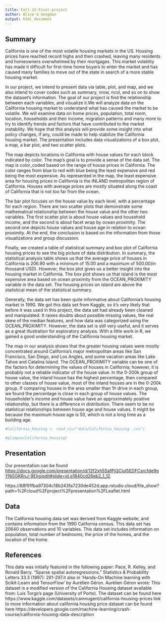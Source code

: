```yaml
---
title: Fall-22-Final-project
author: Alice & Sengdao
output: html_document
---
```


## Summary

California is one of the most volatile housing markets in the US. Housing prices have reached record highs and then crashed, leaving many residents and homeowners overwhelmed by their mortgages. This market volatility has made it difficult for first-time home buyers to enter the market and has caused many families to move out of the state in search of a more stable housing market.

In our project, we intend to present data via table, plot, and map, and we also intend to cover codes such as summary, nrow, ncol, and so on to show the dataset's information. The goal of our project is find the relationship between each variables, and visualize it.We will analyze data on the California housing market to understand what has caused the market to be volatile. We will examine data on home prices, population, total room, location, households and their income, migration patterns and many more to try to identify trends and factors that have contributed to the market instability. We hope that this analysis will provide some insight into what policy changes, if any, could be made to help stabilize the California housing market. The presentation includes data visualizations of a box plot, a map, a bar plot, and two scatter plots.

The map depicts locations in California with house values for each block indicated by color. The map's goal is to provide a sense of the data set. The map is color_coded based on the range of house prices in California. The color ranges from blue to red with blue being the least expensive and red being the most expensive. As represented in the map, the least expensive area for housing prices in California is the INLAND metropolitan region of California. Houses with average prices are mostly situated along the coast of California that is not too far from the ocean.

The bar plot focuses on the house value by each level, with a percentage for each region. There are two scatter plots that demonstrate some mathematical relationship between the house value and the other two variables. The first scatter plot is about house values and household income, and the second is about facet wrap by ocean proximity. The second one depicts house values and house age in relation to ocean proximity. At the end, the conclusion is based on the information from those visualizations and group discussion.

Finally, we created a table of statistical summary and box plot of California housing prices to see the big picture of data distribution. In summary, the statistical analysis table shows us that the average price of houses in California is 206.90 with a minimum of 15.00 and a maximum of 500.00(in thousand USD). However, the box plot gives us a better insight into the housing market in California. The box plot shows us that island is the most expensive area based on ocean proximity from the OCEAN_PROXIMITY variable in the data set. The housing prices on island are above the statistical mean of the statistical summary.

Generally, the data set has been quite informative about California's housing market in 1990. We got this data set from Kaggle, so it's very likely that before it was used in this project, the data set had already been cleaned and manipulated. It raises doubts about possible missing values, the real skew of the median features, and how data was categorized using the OCEAN_PROXIMITY. However, the data set is still very useful, and it serves as a great illustration for exploratory analysis. With a little work in R, we gained a good understanding of the California housing market.

The map in our analysis shows that the greater housing values were mostly concentrated around California's major metropolitan areas like San Francisco, San Diego, and Los Angles, and some vacation areas like Lake Tahoe and Catalina Island. The OCEAN_PROXIMITY variable can be one of the factors for determining the values of houses in California; however, it is probably not a reliable indicator of the house value. In the 0-200k group of house value, the inland house has the highest percentage, then compared to other classes of house value, most of the inland houses are in the 0-200k group. If comparing houses in the area smaller than 1h drive in each group, we found the percentage is close in each group of house values. The householder's income and house value have an approximately positive relationship, but there is a difference in distribution. There seem to be no statistical relationships between house age and house values. It might be because the maximum house age is 50, which is not a long time as a building age.



```r
#California_housing <- read_csv("data/California_housing .csv")
```

```r
#glimpse(California_housing)
```

## Presentation

Our presentation can be found [https://docs.google.com/presentation/d/12f2xh5SafPjQClul5EDFCsrc1de9qYNGGKRnJ-9Elig/edit#slide=id.g1840cd26eb2_1_12](presentation/presentation.html).

https://88f91fba97304c18b243fa7230de452d.app.rstudio.cloud/file_show?path=%2Fcloud%2Fproject%2Fpresentation%2FLeaflet.html

## Data 

The California housing data set was derived from Kaggle website, and contains information from the 1990 California census. This data set has 20640 observations and 10 variables. This data set includes information on population, total number of bedrooms, the price of the homes, and the location of the home. 

## References

This data was initially featured in the following paper:
Pace, R. Kelley, and Ronald Barry. "Sparse spatial autoregressions." Statistics & Probability Letters 33.3 (1997): 291-297.it also in 'Hands-On Machine learning with Scikit-Learn and TensorFlow' by Aurélien Géron.
Aurélien Géron wrote:
This dataset is a modified version of the California Housing dataset available from:
Luís Torgo's page (University of Porto). The dataset can be found here
https://www.kaggle.com/datasets/camnugent/california-housing-prices
link to more information about california housing price dataset can be found here https://developers.google.com/machine-learning/crash-course/california-housing-data-description


